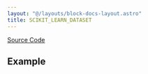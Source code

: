 ```yaml
---
layout: "@/layouts/block-docs-layout.astro"
title: SCIKIT_LEARN_DATASET
---
```



<PythonDocsDisplay docstring={docstring} />

[Source Code](https://github.com/flojoy-ai/blocks/blob/main/blocks/GENERATORS/SAMPLE_DATASETS/SCIKIT_LEARN_DATASET/SCIKIT_LEARN_DATASET.py)

## Example
